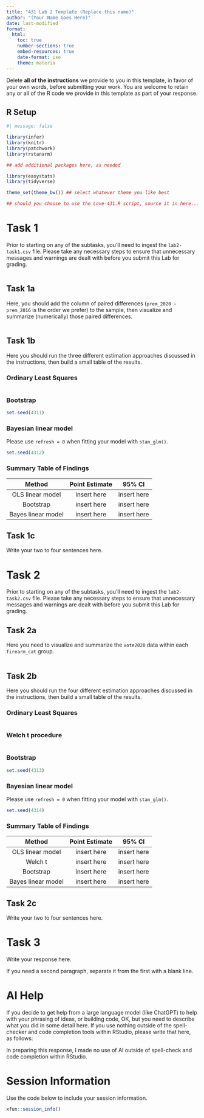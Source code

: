 ---
title: "431 Lab 2 Template (Replace this name)"
author: "(Your Name Goes Here)"
date: last-modified
format: 
  html:
    toc: true
    number-sections: true
    embed-resources: true
    date-format: iso
    theme: materia
---

:::{.callout-important}

Delete **all of the instructions** we provide to you in this template, in favor of your own words, before submitting your work. You are welcome to retain any or all of the R code we provide in this template as part of your response.

:::

## R Setup {.unnumbered}

```{r}
#| message: false

library(infer)
library(knitr)
library(patchwork)
library(rstanarm)

## add additional packages here, as needed

library(easystats)
library(tidyverse)

theme_set(theme_bw()) ## select whatever theme you like best

## should you choose to use the Love-431.R script, source it in here...

```

# Task 1

Prior to starting on any of the subtasks, you'll need to ingest the `lab2-task1.csv` file. Please take any necessary steps to ensure that unnecessary messages and warnings are dealt with before you submit this Lab for grading.

```{r}

```


## Task 1a

Here, you should add the column of paired differences (`prem_2020 - prem_2016` is the order we prefer) to the sample, then visualize and summarize (numerically) those paired differences.

```{r}

```

## Task 1b

Here you should run the three different estimation approaches discussed in the instructions, then build a small table of the results.

### Ordinary Least Squares

```{r}

```

### Bootstrap

```{r}
set.seed(4311)

```

### Bayesian linear model

Please use `refresh = 0` when fitting your model with `stan_glm()`.

```{r}
set.seed(4312)

```


### Summary Table of Findings

Method | Point Estimate | 95% CI
:--------: | :-------: | :---------:
OLS linear model | insert here | insert here
Bootstrap | insert here | insert here
Bayes linear model | insert here | insert here


## Task 1c

Write your two to four sentences here.

# Task 2

Prior to starting on any of the subtasks, you'll need to ingest the `lab2-task2.csv` file. Please take any necessary steps to ensure that unnecessary messages and warnings are dealt with before you submit this Lab for grading.

## Task 2a

Here you need to visualize and summarize the `vote2020` data within each `firearm_cat` group.

```{r}

```


## Task 2b

Here you should run the four different estimation approaches discussed in the instructions, then build a small table of the results.

### Ordinary Least Squares

```{r}

```


### Welch t procedure

```{r}

```

### Bootstrap

```{r}
set.seed(4313)

```

### Bayesian linear model

Please use `refresh = 0` when fitting your model with `stan_glm()`.

```{r}
set.seed(4314)

```


### Summary Table of Findings

Method | Point Estimate | 95% CI
:--------: | :-------: | :---------:
OLS linear model | insert here | insert here
Welch t | insert here | insert here
Bootstrap | insert here | insert here
Bayes linear model | insert here | insert here


## Task 2c

Write your two to four sentences here.



# Task 3

Write your response here.

If you need a second paragraph, separate it from the first with a blank line.



# AI Help

If you decide to get help from a large language model (like ChatGPT) to help with your phrasing of ideas, or building code, OK, but you need to describe what you did in some detail here. If you use nothing outside of the spell-checker and code completion tools within RStudio, please write that here, as follows:

In preparing this response, I made no use of AI outside of spell-check and code completion within RStudio.

# Session Information

Use the code below to include your session information.

```{r}
xfun::session_info()
```